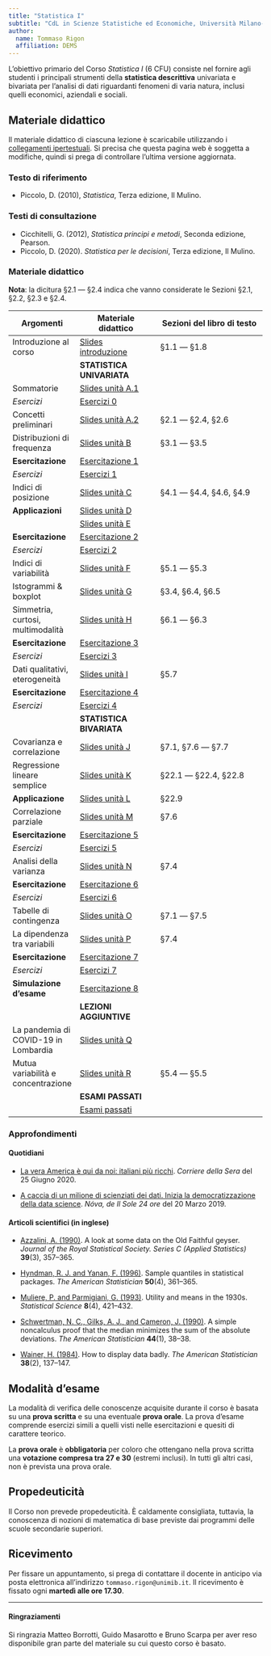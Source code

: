 ```yaml
---
title: "Statistica I"
subtitle: "CdL in Scienze Statistiche ed Economiche, Università Milano-Bicocca"
author:
  name: Tommaso Rigon
  affiliation: DEMS
---
```


L'obiettivo primario del Corso *Statistica I* (6 CFU) consiste nel fornire agli studenti i principali strumenti della **statistica descrittiva** univariata e bivariata per l'analisi di dati riguardanti fenomeni di varia natura, inclusi quelli economici, aziendali e sociali.

## Materiale didattico

Il materiale didattico di ciascuna lezione è scaricabile utilizzando i [collegamenti ipertestuali](). Si precisa che questa pagina web è soggetta a modifiche, quindi si prega di controllare l'ultima versione aggiornata.

### Testo di riferimento

-   Piccolo, D. (2010), *Statistica*, Terza edizione, Il Mulino.

### Testi di consultazione

-   Cicchitelli, G. (2012), *Statistica principi e metodi*, Seconda edizione, Pearson.
-   Piccolo, D. (2020). *Statistica per le decisioni*, Terza edizione, Il Mulino.

### Materiale didattico

**Nota**: la dicitura §2.1 --- §2.4 indica che vanno considerate le Sezioni §2.1, §2.2, §2.3 e §2.4.

| Argomenti                            | Materiale didattico                        | Sezioni del libro di testo |
|-----------------|------------------------|--------------------------------|
| Introduzione al corso                | [Slides introduzione](slides/sl_intro.pdf) | §1.1 --- §1.8              |
|                                      | **STATISTICA UNIVARIATA**                  |                            |
| Sommatorie                           | [Slides unità A.1](slides/sl_A1.pdf)       |                            |
| *Esercizi*                           | [Esercizi 0](exe/exe_0.html)               |                            |
| Concetti preliminari                 | [Slides unità A.2](slides/sl_A2.pdf)       | §2.1 --- §2.4, §2.6        |
| Distribuzioni di frequenza           | [Slides unità B](slides/sl_B.pdf)          | §3.1 --- §3.5              |
| **Esercitazione**                    | [Esercitazione 1](exe/exe_1.html)          |                            |
| *Esercizi*                           | [Esercizi 1](exe/exe_1_bis.html)           |                            |
| Indici di posizione                  | [Slides unità C](slides/sl_C.pdf)          | §4.1 --- §4.4, §4.6, §4.9  |
| **Applicazioni**                     | [Slides unità D](slides/sl_D.pdf)          |                            |
|                                      | [Slides unità E](slides/sl_E.pdf)          |                            |
| **Esercitazione**                    | [Esercitazione 2](exe/exe_2.html)          |                            |
| *Esercizi*                           | [Esercizi 2](exe/exe_2_bis.html)           |                            |
| Indici di variabilità                | [Slides unità F](slides/sl_F.pdf)          | §5.1 --- §5.3              |
| Istogrammi & boxplot                 | [Slides unità G](slides/sl_G.pdf)          | §3.4, §6.4, §6.5           |
| Simmetria, curtosi, multimodalità    | [Slides unità H](slides/sl_H.pdf)          | §6.1 --- §6.3              |
| **Esercitazione**                    | [Esercitazione 3](exe/exe_3.html)          |                            |
| *Esercizi*                           | [Esercizi 3](exe/exe_3_bis.html)           |                            |
| Dati qualitativi, eterogeneità       | [Slides unità I](slides/sl_I.pdf)          | §5.7                       |
| **Esercitazione**                    | [Esercitazione 4](exe/exe_4.html)          |                            |
| *Esercizi*                           | [Esercizi 4](exe/exe_4_bis.html)           |                            |
|                                      | **STATISTICA BIVARIATA**                   |                            |
| Covarianza e correlazione            | [Slides unità J](slides/sl_J.pdf)          | §7.1, §7.6 --- §7.7        |
| Regressione lineare semplice         | [Slides unità K](slides/sl_K.pdf)          | §22.1 --- §22.4, §22.8     |
| **Applicazione**                     | [Slides unità L](slides/sl_L.pdf)          | §22.9                      |
| Correlazione parziale                | [Slides unità M](slides/sl_M.pdf)          | §7.6                       |
| **Esercitazione**                    | [Esercitazione 5](exe/exe_5.html)          |                            |
| *Esercizi*                           | [Esercizi 5](exe/exe_5_bis.html)           |                            |
| Analisi della varianza               | [Slides unità N](slides/sl_N.pdf)          | §7.4                       |
| **Esercitazione**                    | [Esercitazione 6](exe/exe_6.html)          |                            |
| *Esercizi*                           | [Esercizi 6](exe/exe_6_bis.html)           |                            |
| Tabelle di contingenza               | [Slides unità O](slides/sl_O.pdf)          | §7.1 --- §7.5              |
| La dipendenza tra variabili          | [Slides unità P](slides/sl_P.pdf)          | §7.4                       |
| **Esercitazione**                    | [Esercitazione 7](exe/exe_7.html)          |                            |
| *Esercizi*                           | [Esercizi 7](exe/exe_7_bis.html)           |                            |
| **Simulazione d'esame**              | [Esercitazione 8](exe/exe_8.html)          |                            |
|                                      | **LEZIONI AGGIUNTIVE**                     |                            |
| La pandemia di COVID-19 in Lombardia | [Slides unità Q](slides/sl_Q.pdf)          |                            |
| Mutua variabilità e concentrazione   | [Slides unità R]()                         | §5.4 --- §5.5              |
|                                      | **ESAMI PASSATI**                          |                            |
|                                      | [Esami passati](exe/exe_8_bis.html)        |                            |

### Approfondimenti

#### Quotidiani

-   [La vera America è qui da noi: italiani più ricchi](https://www.corriere.it/esteri/20_giugno_25/vera-america-qui-noi-italiani-piu-ricchi-d4cc4256-b64b-11ea-9dea-5ac3c9ec7c08.shtml). *Corriere della Sera* del 25 Giugno 2020.

-   [A caccia di un milione di scienziati dei dati. Inizia la democratizzazione della data science](https://nova.ilsole24ore.com/nova24-tech/a-caccia-di-un-milione-di-scienziati-dei-dati-inizia-la-democratizzazione-della-data-science/). *Nóva, de Il Sole 24 ore* del 20 Marzo 2019.

#### Articoli scientifici (in inglese)

-   [Azzalini, A. (1990)](approfondimenti/Azzalini1990.pdf). A look at some data on the Old Faithful geyser. *Journal of the Royal Statistical Society. Series C (Applied Statistics)* **39**(3), 357--365.

-   [Hyndman, R. J. and Yanan, F. (1996)](approfondimenti/Hyndman1996.pdf). Sample quantiles in statistical packages. *The American Statistician* **50**(4), 361--365.

-   [Muliere, P. and Parmigiani, G. (1993)](approfondimenti/Muliere1993.pdf). Utility and means in the 1930s. *Statistical Science* **8**(4), 421--432.

-   [Schwertman, N. C., Gilks, A. J., and Cameron, J. (1990)](approfondimenti/Schwertman1990.pdf). A simple noncalculus proof that the median minimizes the sum of the absolute deviations. *The American Statistician* **44**(1), 38--38.

-   [Wainer, H. (1984)](approfondimenti/Wainer1984.pdf). How to display data badly. *The American Statistician* **38**(2), 137--147.

## Modalità d'esame

La modalità di verifica delle conoscenze acquisite durante il corso è basata su una **prova scritta** e su una eventuale **prova orale**. La prova d'esame comprende esercizi simili a quelli visti nelle esercitazioni e quesiti di carattere teorico.

La **prova orale** è **obbligatoria** per coloro che ottengano nella prova scritta una **votazione compresa tra 27 e 30** (estremi inclusi). In tutti gli altri casi, non è prevista una prova orale.

## Propedeuticità

Il Corso non prevede propedeuticità. È caldamente consigliata, tuttavia, la conoscenza di nozioni di matematica di base previste dai programmi delle scuole secondarie superiori.

## Ricevimento

Per fissare un appuntamento, si prega di contattare il docente in anticipo via posta elettronica all'indirizzo `tommaso.rigon@unimib.it`. Il ricevimento è fissato ogni **martedì alle ore 17.30**.

------------------------------------------------------------------------

#### Ringraziamenti

Si ringrazia Matteo Borrotti, Guido Masarotto e Bruno Scarpa per aver reso disponibile gran parte del materiale su cui questo corso è basato.